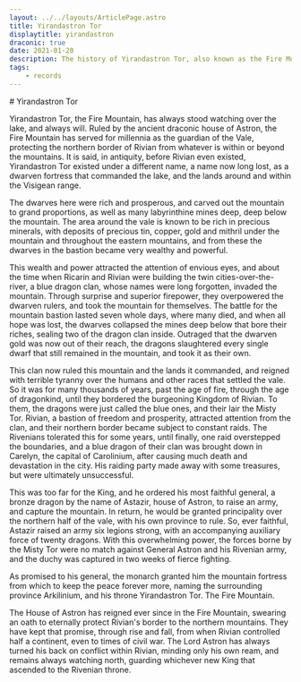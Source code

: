 ```yaml
---
layout: ../../layouts/ArticlePage.astro
title: Yirandastron Tor
displaytitle: yirandastron
draconic: true
date: 2021-01-20
description: The history of Yirandastron Tor, also known as the Fire Mountain, the domain of House Astron ever since it was first conquered by Rivian.
tags:
    - records
---
```


<ColourBand>
# Yirandastron Tor 
</ColourBand>

<CBox>

<Drop>Y</Drop>irandastron Tor, the Fire Mountain, has always stood watching over the lake, and always will. Ruled by the ancient draconic house of Astron, the Fire Mountain has served for millennia as the guardian of the Vale, protecting the northern border of Rivian from whatever is within or beyond the mountains. It is said, in antiquity, before Rivian even existed, Yirandastron Tor existed under a different name, a name now long lost, as a dwarven fortress that commanded the lake, and the lands around and within the Visigean range.

The dwarves here were rich and prosperous, and carved out the mountain to grand proportions, as well as many labyrinthine mines deep, deep below the mountain. The area around the vale is known to be rich in precious minerals, with deposits of precious tin, copper, gold and mithril under the mountain and throughout the eastern mountains, and from these the dwarves in the bastion became very wealthy and powerful.

This wealth and power attracted the attention of envious eyes, and about the time when Ricarin and Rivian were building the twin cities-over-the-river, a blue dragon clan, whose names were long forgotten, invaded the mountain. Through surprise and superior firepower, they overpowered the dwarven rulers, and took the mountain for themselves. The battle for the mountain bastion lasted seven whole days, where many died, and when all hope was lost, the dwarves collapsed the mines deep below that bore their riches, sealing two of the dragon clan inside. Outraged that the dwarven gold was now out of their reach, the dragons slaughtered every single dwarf that still remained in the mountain, and took it as their own.

This clan now ruled this mountain and the lands it commanded, and reigned with terrible tyranny over the humans and other races that settled the vale. So it was for many thousands of years, past the age of fire, through the age of dragonkind, until they bordered the burgeoning Kingdom of Rivian. To them, the dragons were just called the blue ones, and their lair the Misty Tor. Rivian, a bastion of freedom and prosperity, attracted attention from the clan, and their northern border became subject to constant raids. The Rivenians tolerated this for some years, until finally, one raid overstepped the boundaries, and a blue dragon of their clan was brought down in Carelyn, the capital of Carolinium, after causing much death and devastation in the city. His raiding party made away with some treasures, but were ultimately unsuccessful.

This was too far for the King, and he ordered his most faithful general, a bronze dragon by the name of Astazir, house of Astron, to raise an army, and capture the mountain. In return, he would be granted principality over the northern half of the vale, with his own province to rule. So, ever faithful, Astazir raised an army six legions strong, with an accompanying auxiliary force of twenty dragons. With this overwhelming power, the forces borne by the Misty Tor were no match against General Astron and his Rivenian army, and the duchy was captured in two weeks of fierce fighting.

As promised to his general, the monarch granted him the mountain fortress from which to keep the peace forever more, naming the surrounding province Arkilinium, and his throne Yirandastron Tor. The Fire Mountain.

The House of Astron has reigned ever since in the Fire Mountain, swearing an oath to eternally protect Rivian's border to the northern mountains. They have kept that promise, through rise and fall, from when Rivian controlled half a continent, even to times of civil war. The Lord Astron has always turned his back on conflict within Rivian, minding only his own ream, and remains always watching north, guarding whichever new King that ascended to the Rivenian throne.


</CBox>
